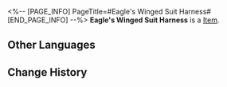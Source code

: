 <%-- [PAGE_INFO]
PageTitle=#Eagle's Winged Suit Harness#
[END_PAGE_INFO] --%>
{{Item Infobox
|id          = 41103
|image       = Item Eagle's Winged Suit Harness.png
|type        = 
|invCategory = Relics
|rarity      = 3
|effect      = 
|description = A belt harness that connects the winged suit with metal supports embedded in thick linen. Soft and tight-fitting.
|source1     = [[Cavern of Corrosion: Storage Zone]]
}}
'''Eagle's Winged Suit Harness''' is a [[Item]].

==Other Languages==
{{Other Languages
|en   = Eagle's Winged Suit Harness
|zhs  = 翔鹰的翼装束带
|zht  = 翔鷹的翼裝束帶
|ja   = 空飛ぶ鷹の翼装ベルト
|ko   = 매의 날개 장비 벨트
|es   = Arnés del traje alado del águila
|fr   = Harnais de costume d'aigle
|ru   = Кушак орла
|th   = Eagle's Winged Suit Harness
|vi   = Dây Cương Chim Ưng
|de   = Fluggeschirr des Adlers
|id   = Eagle's Winged Suit Harness
|pt   = Arnês de Traje de Asa de Águia
}}

==Change History==
{{Change History|2.0}}